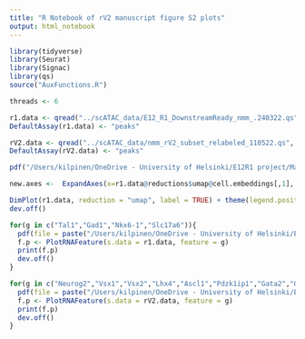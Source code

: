 ```yaml
---
title: "R Notebook of rV2 manuscript figure S2 plots"
output: html_notebook
---
```


```r
library(tidyverse)
library(Seurat)
library(Signac)
library(qs)
source("AuxFunctions.R")
```

```r
threads <- 6
```

```r
r1.data <- qread("../scATAC_data/E12_R1_DownstreamReady_nmm_.240322.qs", nthreads = threads)
DefaultAssay(r1.data) <- "peaks"

rV2.data <- qread("../scATAC_data/nmm_rV2_subset_relabeled_110522.qs", nthreads = threads)
DefaultAssay(rV2.data) <- "peaks"
```

```r
pdf("/Users/kilpinen/OneDrive - University of Helsinki/E12R1 project/Manuscript I - Regulation of Tal1 dependent rV2 lineage bifurcation/Figures/plots/FigS2/scATAC_UMAP_R1.pdf", width = 8, height = 8)

new.axes <-  ExpandAxes(x=r1.data@reductions$umap@cell.embeddings[,1], y=rV2.data@reductions$umap@cell.embeddings[,2])

DimPlot(r1.data, reduction = "umap", label = TRUE) + theme(legend.position = "none") + ylim(new.axes$y.range) + xlim(new.axes$x.range) + theme(axis.text.y = element_text(size=20),axis.text.x = element_text(size=20))
dev.off()
```

```r
for(g in c("Tal1","Gad1","Nkx6-1","Slc17a6")){
  pdf(file = paste("/Users/kilpinen/OneDrive - University of Helsinki/E12R1 project/Manuscript I - Regulation of Tal1 dependent rV2 lineage bifurcation/Figures/plots/FigS2/",g,"_ATAC_UMAP_R1.pdf",sep=""), width = 4, height = 4)
  f.p <- PlotRNAFeature(s.data = r1.data, feature = g)
  print(f.p)
  dev.off()
}
```

```r
for(g in c("Neurog2","Vsx1","Vsx2","Lhx4","Ascl1","Pdzk1ip1","Gata2","Gata3")){
  pdf(file = paste("/Users/kilpinen/OneDrive - University of Helsinki/E12R1 project/Manuscript I - Regulation of Tal1 dependent rV2 lineage bifurcation/Figures/plots/FigS2/",g,"_ATAC_UMAP_rV2.pdf",sep=""), width = 4, height = 4)
  f.p <- PlotRNAFeature(s.data = rV2.data, feature = g)
  print(f.p)
  dev.off()
}
```



